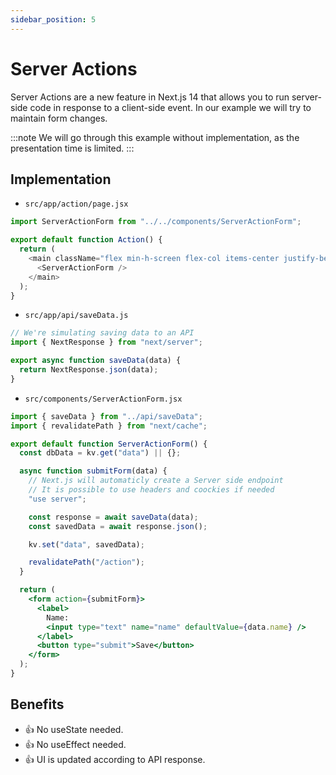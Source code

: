 ```yaml
---
sidebar_position: 5
---
```


# Server Actions
Server Actions are a new feature in Next.js 14 that allows you to run server-side code 
in response to a client-side event. In our example we will try to maintain form 
changes.

:::note
We will go through this example without implementation, 
as the presentation time is limited.
:::

## Implementation
- `src/app/action/page.jsx`
```js
import ServerActionForm from "../../components/ServerActionForm";

export default function Action() {
  return (
    <main className="flex min-h-screen flex-col items-center justify-between p-24">
      <ServerActionForm />
    </main>
  );
}
```

- `src/app/api/saveData.js`
```js
// We're simulating saving data to an API
import { NextResponse } from "next/server";

export async function saveData(data) {
  return NextResponse.json(data);
}
```

- `src/components/ServerActionForm.jsx`
```jsx
import { saveData } from "../api/saveData";
import { revalidatePath } from "next/cache";

export default function ServerActionForm() {
  const dbData = kv.get("data") || {};

  async function submitForm(data) {
    // Next.js will automaticly create a Server side endpoint
    // It is possible to use headers and coockies if needed
    "use server";

    const response = await saveData(data);
    const savedData = await response.json();

    kv.set("data", savedData);

    revalidatePath("/action");
  }

  return (
    <form action={submitForm}>
      <label>
        Name:
        <input type="text" name="name" defaultValue={data.name} />
      </label>
      <button type="submit">Save</button>
    </form>
  );
}
```

## Benefits
- 👍 No useState needed.
- 👍 No useEffect needed.
- 👍 UI is updated according to API response.

<JLayout/>